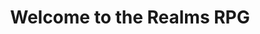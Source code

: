 ---
title: Welcome to the Realms RPG
description: Get started building your docs site with Starlight.
template: splash
hero:
  tagline: This is a living ruleset for the Realms game, along with a setting wiki, and live game updates
  image:
    file: ../../assets/RealmsMap.png
  actions:
    - text: Introduction
      link: /introduction
      icon: right-arrow
      variant: primary
    - text: Read the Rules
      link: /rules/overview
      icon: document
---